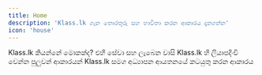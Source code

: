 ```yaml
---
title: Home
description: 'Klass.lk ගැන තොරතුරු සහ භාවිතා කරන ආකාරය දැනගන්න'
icon: 'house'
---
```


<CardGroup cols={2}>
  <Card
    title="Klass.lk ගැන"
    icon="circle-info"
    href="/what-is-klass-lk"
  >
   Klass.lk කියන්නේ මොකක්ද? එහි සේවා සහ ලැබෙන වාසි
  </Card>
  <Card
    title="Klass.lk සමග ලියාපදිංචි වීම"
    icon="registered"
    href="/register-with-klass-lk"
  >
    Klass.lk හි ලියාපදිංචි වෙන්න පුලුවන් ආකාරයන්
  </Card>
  <Card
    title="Klass.lk සමග අධ්‍යාපන ආයතනයේ කටයුතු සිදු කිරීම"
    icon="chalkboard-user"
    href="/work-with-klass-lk"
  >
    Klass.lk සමග අධ්‍යාපන ආයතනයේ කටයුතු කරන ආකාරය
  </Card>
</CardGroup>

